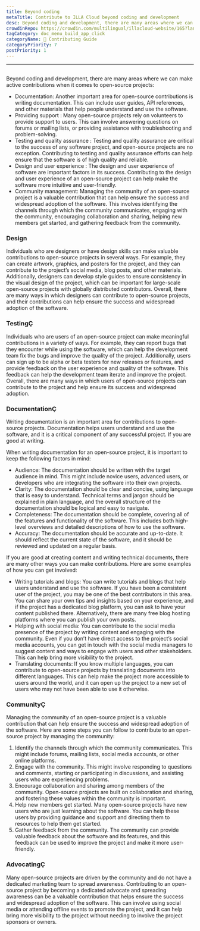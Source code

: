 ```yaml
---
title: Beyond coding
metaTitle: Contribute to ILLA Cloud beyond coding and development
desc: Beyond coding and development, there are many areas where we can make active contributions to ILLA Cloud
crowdinRepo: https://crowdin.com/multilingual/illacloud-website/165?languages=en&filter=basic&value=0
tagCategory: doc_menu_build_app_click
categoryName: 📎 Contributing Guide
categoryPriority: 7
postPriority: 1
---
```


* * *

## <h2 hidden>Beyond coding</h2>

Beyond coding and development, there are many areas where we can make active contributions when it comes to open-source projects:

-   Documentation: Another important area for open-source contributions is writing documentation. This can include user guides, API references, and other materials that help people understand and use the software.
-   Providing support : Many open-source projects rely on volunteers to provide support to users. This can involve answering questions on forums or mailing lists, or providing assistance with troubleshooting and problem-solving.
-   Testing and quality assurance : Testing and quality assurance are critical to the success of any software project, and open-source projects are no exception. Contributing to testing and quality assurance efforts can help ensure that the software is of high quality and reliable.
-   Design and user experience : The design and user experience of software are important factors in its success. Contributing to the design and user experience of an open-source project can help make the software more intuitive and user-friendly.
-   Community management: Managing the community of an open-source project is a valuable contribution that can help ensure the success and widespread adoption of the software. This involves identifying the channels through which the community communicates, engaging with the community, encouraging collaboration and sharing, helping new members get started, and gathering feedback from the community.

### [](https://www.illacloud.com/zh-CN/blog/opensource-for-non-developers#design)Design

Individuals who are designers or have design skills can make valuable contributions to open-source projects in several ways. For example, they can create artwork, graphics, and posters for the project, and they can contribute to the project’s social media, blog posts, and other materials. Additionally, designers can develop style guides to ensure consistency in the visual design of the project, which can be important for large-scale open-source projects with globally distributed contributors. Overall, there are many ways in which designers can contribute to open-source projects, and their contributions can help ensure the success and widespread adoption of the software.

### [](https://www.illacloud.com/zh-CN/blog/opensource-for-non-developers#testing)TestingÇ

Individuals who are users of an open-source project can make meaningful contributions in a variety of ways. For example, they can report bugs that they encounter while using the software, which can help the development team fix the bugs and improve the quality of the project. Additionally, users can sign up to be alpha or beta testers for new releases or features, and provide feedback on the user experience and quality of the software. This feedback can help the development team iterate and improve the project. Overall, there are many ways in which users of open-source projects can contribute to the project and help ensure its success and widespread adoption.

### [](https://www.illacloud.com/zh-CN/blog/opensource-for-non-developers#documentation)DocumentationÇ

Writing documentation is an important area for contributions to open-source projects. Documentation helps users understand and use the software, and it is a critical component of any successful project. If you are good at writing.

When writing documentation for an open-source project, it is important to keep the following factors in mind:

-   Audience: The documentation should be written with the target audience in mind. This might include novice users, advanced users, or developers who are integrating the software into their own projects.
-   Clarity: The documentation should be clear and concise, using language that is easy to understand. Technical terms and jargon should be explained in plain language, and the overall structure of the documentation should be logical and easy to navigate.
-   Completeness: The documentation should be complete, covering all of the features and functionality of the software. This includes both high-level overviews and detailed descriptions of how to use the software.
-   Accuracy: The documentation should be accurate and up-to-date. It should reflect the current state of the software, and it should be reviewed and updated on a regular basis.

If you are good at creating content and writing technical documents, there are many other ways you can make contributions. Here are some examples of how you can get involved:

-   Writing tutorials and blogs: You can write tutorials and blogs that help users understand and use the software. If you have been a consistent user of the project, you may be one of the best contributors in this area. You can share your own tips and insights based on your experience, and if the project has a dedicated blog platform, you can ask to have your content published there. Alternatively, there are many free blog hosting platforms where you can publish your own posts.
-   Helping with social media: You can contribute to the social media presence of the project by writing content and engaging with the community. Even if you don’t have direct access to the project’s social media accounts, you can get in touch with the social media managers to suggest content and ways to engage with users and other stakeholders. This can help bring more visibility to the project.
-   Translating documents: If you know multiple languages, you can contribute to open-source projects by translating documents into different languages. This can help make the project more accessible to users around the world, and it can open up the project to a new set of users who may not have been able to use it otherwise.

### [](https://www.illacloud.com/zh-CN/blog/opensource-for-non-developers#community)CommunityÇ

Managing the community of an open-source project is a valuable contribution that can help ensure the success and widespread adoption of the software. Here are some steps you can follow to contribute to an open-source project by managing the community:

1.  Identify the channels through which the community communicates. This might include forums, mailing lists, social media accounts, or other online platforms.
2.  Engage with the community. This might involve responding to questions and comments, starting or participating in discussions, and assisting users who are experiencing problems.
3.  Encourage collaboration and sharing among members of the community. Open-source projects are built on collaboration and sharing, and fostering these values within the community is important.
4.  Help new members get started. Many open-source projects have new users who are just learning about the software. You can help these users by providing guidance and support and directing them to resources to help them get started.
5.  Gather feedback from the community. The community can provide valuable feedback about the software and its features, and this feedback can be used to improve the project and make it more user-friendly.

### [](https://www.illacloud.com/zh-CN/blog/opensource-for-non-developers#advocating)AdvocatingÇ

Many open-source projects are driven by the community and do not have a dedicated marketing team to spread awareness. Contributing to an open-source project by becoming a dedicated advocate and spreading awareness can be a valuable contribution that helps ensure the success and widespread adoption of the software. This can involve using social media or attending offline events to promote the project, and it can help bring more visibility to the project without needing to involve the project sponsors or owners.
